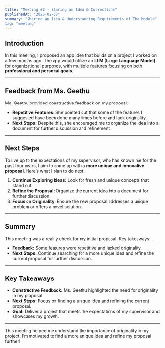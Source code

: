 ```yaml
---
title: "Meeting #2 - Sharing an Idea & Corrections"
publishedAt: "2025-02-18"
summary: "Sharing an Idea & Understanding Requirements of The Module"
tag: "meeting"
---
```


## Introduction

In this meeting, I proposed an app idea that builds on a project I worked on a few months ago. The app would utilize an **LLM (Large Language Model)** for organizational purposes, with multiple features focusing on both **professional and personal goals**.

---

## Feedback from Ms. Geethu

Ms. Geethu provided constructive feedback on my proposal:
- **Repetitive Features:** She pointed out that some of the features I suggested have been done many times before and lack originality.
- **Next Steps:** Despite this, she encouraged me to organize the idea into a document for further discussion and refinement.

---

## Next Steps

To live up to the expectations of my supervisor, who has known me for the past four years, I aim to come up with a **more unique and innovative proposal**. Here’s what I plan to do next:
1. **Continue Exploring Ideas:** Look for fresh and unique concepts that stand out.
2. **Refine the Proposal:** Organize the current idea into a document for further discussion.
3. **Focus on Originality:** Ensure the new proposal addresses a unique problem or offers a novel solution.

---

## Summary

This meeting was a reality check for my initial proposal. Key takeaways:
- **Feedback:** Some features were repetitive and lacked originality.
- **Next Steps:** Continue searching for a more unique idea and refine the current proposal for further discussion.

---

## Key Takeaways
- **Constructive Feedback:** Ms. Geethu highlighted the need for originality in my proposal.
- **Next Steps:** Focus on finding a unique idea and refining the current proposal.
- **Goal:** Deliver a project that meets the expectations of my supervisor and showcases my growth.

---

This meeting helped me understand the importance of originality in my project. I’m motivated to find a more unique idea and refine my proposal further!